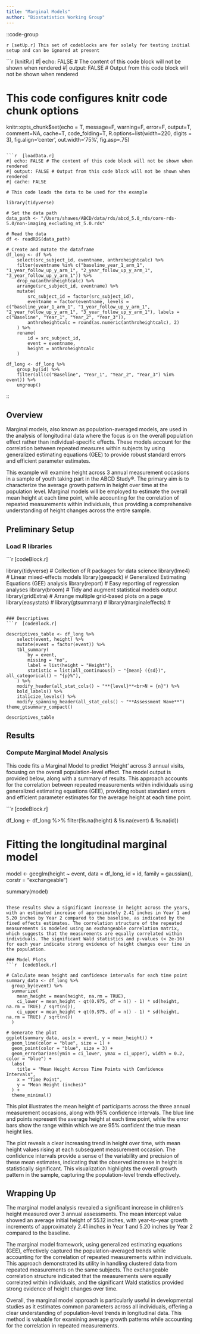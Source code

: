 ```yaml
---
title: "Marginal Models"
author: "Biostatistics Working Group"
---
```


::code-group

```r [setUp.r]
This set of codeblocks are for solely for testing initial setup and can be ignored at present 
```

```r  [knitR.r]
#| echo: FALSE # The content of this code block will not be shown when rendered
#| output: FALSE # Output from this code block will not be shown when rendered

# This code configures knitr code chunk options

knitr::opts_chunk$set(echo = T, message=F, warning=F, error=F, output=T,
                      comment=NA, cache=T, code_folding=T,
                      R.options=list(width=220, digits = 3),
                      fig.align='center', 
                      out.width='75%', fig.asp=.75)
```

```r  [loadData.r]
#| echo: FALSE # The content of this code block will not be shown when rendered
#| output: FALSE # Output from this code block will not be shown when rendered
#| cache: FALSE

# This code loads the data to be used for the example

library(tidyverse)

# Set the data path
data_path <- "/Users/shawes/ABCD/data/rds/abcd_5.0_rds/core-rds-5.0/non-imaging_excluding_nt_5.0.rds"

# Read the data
df <- readRDS(data_path)

# Create and mutate the dataframe
df_long <- df %>%
    select(src_subject_id, eventname, anthroheightcalc) %>%
    filter(eventname %in% c("baseline_year_1_arm_1", "1_year_follow_up_y_arm_1", "2_year_follow_up_y_arm_1", "3_year_follow_up_y_arm_1")) %>%
    drop_na(anthroheightcalc) %>%
    arrange(src_subject_id, eventname) %>%
    mutate(
        src_subject_id = factor(src_subject_id),
        eventname = factor(eventname, levels = c("baseline_year_1_arm_1", "1_year_follow_up_y_arm_1", "2_year_follow_up_y_arm_1", "3_year_follow_up_y_arm_1"), labels = c("Baseline", "Year_1", "Year_2", "Year_3")),
        anthroheightcalc = round(as.numeric(anthroheightcalc), 2)
    ) %>%
    rename(
        id = src_subject_id,
        event = eventname,
        height = anthroheightcalc
    )

df_long <- df_long %>%
    group_by(id) %>%
    filter(all(c("Baseline", "Year_1", "Year_2", "Year_3") %in% event)) %>%
    ungroup()

```
::

## Overview
Marginal models, also known as population-averaged models, are used in the analysis of longitudinal data where the focus is on the overall population effect rather than individual-specific effects. These models account for the correlation between repeated measures within subjects by using generalized estimating equations (GEE) to provide robust standard errors and efficient parameter estimates.

This example will examine height across 3 annual measurement occasions in a sample of youth taking part in the ABCD Study®. The primary aim is to characterize the average growth pattern in height over time at the population level. Marginal models will be employed to estimate the overall mean height at each time point, while accounting for the correlation of repeated measurements within individuals, thus providing a comprehensive understanding of height changes across the entire sample.

## Preliminary Setup

### Load R libraries
```r  [codeBlock.r]

library(tidyverse)    # Collection of R packages for data science
library(lme4)         # Linear mixed-effects models
library(geepack)      # Generalized Estimating Equations (GEE) analysis
library(report)       # Easy reporting of regression analyses
library(broom)        # Tidy and augment statistical models output
library(gridExtra)    # Arrange multiple grid-based plots on a page
library(easystats)    #
library(gtsummary)    #
library(marginaleffects) #
```

### Descriptives
```r  [codeBlock.r]

descriptives_table <- df_long %>%
    select(event, height) %>%
    mutate(event = factor(event)) %>%
    tbl_summary(
        by = event,
        missing = "no",
        label = list(height ~ "Height"),
        statistic = list(all_continuous() ~ "{mean} ({sd})", all_categorical() ~ "{p}%"),
    ) %>%
    modify_header(all_stat_cols() ~ "**{level}**<br>N = {n}") %>%
    bold_labels() %>%
    italicize_levels() %>%
    modify_spanning_header(all_stat_cols() ~ "**Assessment Wave**")
theme_gtsummary_compact()

descriptives_table

```

## Results
### Compute Marginal Model Analysis
This code fits a Marginal Model to predict 'Height' across 3 annual visits, focusing on the overall population-level effect. The model output is provided below, along with a summary of results. This approach accounts for the correlation between repeated measurements within individuals using generalized estimating equations (GEE), providing robust standard errors and efficient parameter estimates for the average height at each time point.

```r  [codeBlock.r]

df_long <- df_long %>%
  filter(!is.na(height) & !is.na(event) & !is.na(id))

# Fitting the longitudinal marginal model
model <- geeglm(height ~ event, data = df_long, id = id, family = gaussian(), corstr = "exchangeable")

summary(model)

```

These results show a significant increase in height across the years, with an estimated increase of approximately 2.41 inches in Year 1 and 5.20 inches by Year 2 compared to the baseline, as indicated by the fixed effects estimates. The correlation structure of the repeated measurements is modeled using an exchangeable correlation matrix, which suggests that the measurements are equally correlated within individuals. The significant Wald statistics and p-values (< 2e-16) for each year indicate strong evidence of height changes over time in the population.

### Model Plots
```r  [codeBlock.r]

# Calculate mean height and confidence intervals for each time point
summary_data <- df_long %>%
  group_by(event) %>%
  summarize(
    mean_height = mean(height, na.rm = TRUE),
    ci_lower = mean_height - qt(0.975, df = n() - 1) * sd(height, na.rm = TRUE) / sqrt(n()),
    ci_upper = mean_height + qt(0.975, df = n() - 1) * sd(height, na.rm = TRUE) / sqrt(n())
  )

# Generate the plot
ggplot(summary_data, aes(x = event, y = mean_height)) +
  geom_line(color = "blue", size = 1) +
  geom_point(color = "blue", size = 3) +
  geom_errorbar(aes(ymin = ci_lower, ymax = ci_upper), width = 0.2, color = "blue") +
  labs(
    title = "Mean Height Across Time Points with Confidence Intervals",
    x = "Time Point",
    y = "Mean Height (inches)"
  ) +
  theme_minimal()

```
This plot illustrates the mean height of participants across the three annual measurement occasions, along with 95% confidence intervals. The blue line and points represent the average height at each time point, while the error bars show the range within which we are 95% confident the true mean height lies.

The plot reveals a clear increasing trend in height over time, with mean height values rising at each subsequent measurement occasion. The confidence intervals provide a sense of the variability and precision of these mean estimates, indicating that the observed increase in height is statistically significant. This visualization highlights the overall growth pattern in the sample, capturing the population-level trends effectively.

## Wrapping Up
The marginal model analysis revealed a significant increase in children's height measured over 3 annual assessments. The mean intercept value showed an average initial height of 55.12 inches, with year-to-year growth increments of approximately 2.41 inches in Year 1 and 5.20 inches by Year 2 compared to the baseline.

The marginal model framework, using generalized estimating equations (GEE), effectively captured the population-averaged trends while accounting for the correlation of repeated measurements within individuals. This approach demonstrated its utility in handling clustered data from repeated measurements on the same subjects. The exchangeable correlation structure indicated that the measurements were equally correlated within individuals, and the significant Wald statistics provided strong evidence of height changes over time.

Overall, the marginal model approach is particularly useful in developmental studies as it estimates common parameters across all individuals, offering a clear understanding of population-level trends in longitudinal data. This method is valuable for examining average growth patterns while accounting for the correlation in repeated measurements.

